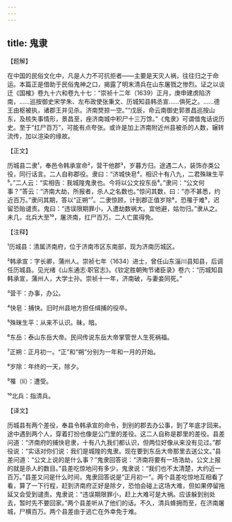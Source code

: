 ```yaml
---
---
---
```

title: 鬼隶
---




【题解】


在中国的民俗文化中，凡是人力不可抗拒者——主要是天灾人祸，往往归之于命运。本篇正是借助于民俗鬼神之口，揭露了明末清兵在山东屠戮之惨烈。证之以谈迁《国榷》卷九十六和卷九十七：“崇祯十二年（1639）正月，庚申建虏陷济南，……巡按御史宋学朱、左布政使张秉文、历城知县韩丞宣……俱死之。……德王由枢被执，诸郡王并见杀。济南燹掠一空。”“戊辰，命云南御史郭景昌巡按山东，及核失事情形，景昌至，痤济南城中积尸十三万馀。”《鬼隶》可谓借鬼话说历史。至于“扛尸百万”，可能有点夸张。或许是加上济南附近州县被杀的人数，辗转流传，加以渲染的缘故。


【正文】

历城县二隶¹，奉邑令韩承宣命²，营干他郡³，岁暮方归。途遇二人，装饰亦类公役，同行话言。二人自称郡役。隶曰：“济城快皂⁴，相识十有八九，二君殊昧生平⁵。”二人云：“实相告：我城隍鬼隶也。今将以公文投东岳⁶。”隶问：“公文何事？”答云：“济南大劫，所报者，杀人之名数也。”惊问其数，曰：“亦不甚悉，约近百万。”隶问其期，答以“正朔”⁷。二隶惊顾，计到郡正值岁除⁸，恐罹于难⁹，迟留恐贻谴责。鬼曰：“违误限期罪小，入遭劫数祸大。宜他避，姑勿归。”隶从之。未几，北兵大至¹⁰，屠济南，扛尸百万。二人亡匿得免。

【注释】


¹历城县：清属济南府，位于济南市区东南部，现为济南历城区。

²韩承宣：字长卿，蒲州人。崇祯七年（1634）进士，曾任山东淄川县知县，后调任历城县。见光绪《山东通志·职官志》。《钦定胜朝殉节诸臣录》卷六：“历城知县韩承宣，蒲州人，大学士孙。崇祯十一年，济南破，与妻妾同死。”

³营干：办事，办公。

⁴快皂：捕快。旧时州县地方担任缉捕的役卒。

⁵殊昧生平：从来不认识。昧，暗。

⁶东岳：泰山东岳大帝。民间传说东岳大帝掌管世人生死祸福。

⁷正朔：正月初一。“正”和“朔”分别为一年和一月的开始。

⁸岁除：年终的一天，除夕。

⁹罹（lí）：遭受。

¹⁰北兵：指清兵。





【译文】


历城县有两个差役，奉县令韩承宣的命令，到别的郡去办公事，到了年底才回来。途中遇到两个人，穿着打扮也像是公门里的差役。这二人自称是郡里的差役。县差问道：“济南府的捕快皂隶，十有八九我们都认识，但两位好像从来没有见过。”郡役说：“实话对你们说：我们是城隍的鬼隶。现在要到东岳大帝那里去送公文。”县差问道：“公文上说的是什么事？”鬼隶回答说：“济南将要有一场浩劫，公文上报的就是杀人的数目。”县差吃惊地问有多少，鬼隶说：“我们也不太清楚，大约近一百万。”县差又问是什么时间，鬼隶回答说是“正月初一”。两个县差吃惊地互相看了看，算了一下行程，赶到济南府正好是除夕，恐怕会碰上这场大难，但如果停留拖延又会受到谴责。鬼隶说：“违误期限罪小，赶上大难可是大祸。应该躲到别处去，暂时先不要回家。”两个县差听从了他们的话。不久，清兵蜂拥而至，在济南屠城，尸横百万。两个县差由于逃亡在外幸免于难。